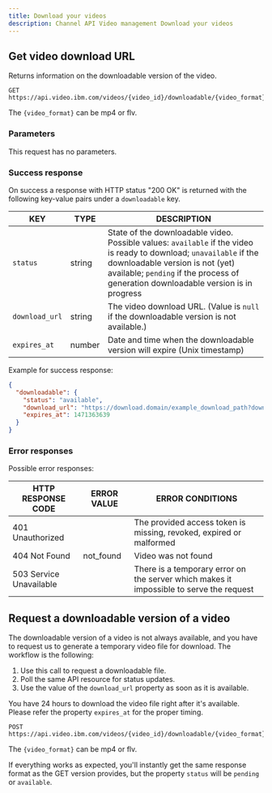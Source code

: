 ```yaml
---
title: Download your videos
description: Channel API Video management Download your videos
---
```


## Get video download URL

Returns information on the downloadable version of the video.

```
GET https://api.video.ibm.com/videos/{video_id}/downloadable/{video_format}.json
```

The `{video_format}` can be mp4 or flv.

### Parameters

This request has no parameters.

### Success response

On success a response with HTTP status "200 OK" is returned with the following key-value pairs under a `downloadable` key.

| KEY            | TYPE   | DESCRIPTION                                                                                                                                                                                                                                   |
| -------------- | ------ | --------------------------------------------------------------------------------------------------------------------------------------------------------------------------------------------------------------------------------------------- |
| `status`       | string | State of the downloadable video. Possible values: `available` if the video is ready to download; `unavailable` if the downloadable version is not (yet) available; `pending` if the process of generation downloadable version is in progress |
| `download_url` | string | The video download URL. (Value is `null` if the downloadable version is not available.)                                                                                                                                                       |
| `expires_at`   | number | Date and time when the downloadable version will expire (Unix timestamp)                                                                                                                                                                      |

Example for success response:

```json
{
  "downloadable": {
    "status": "available",
    "download_url": "https://download.domain/example_download_path?download_parameters",
    "expires_at": 1471363639
  }
}
```

### Error responses

Possible error responses:

| HTTP RESPONSE CODE      | ERROR VALUE | ERROR CONDITIONS                                                                        |
| ----------------------- | ----------- | --------------------------------------------------------------------------------------- |
| 401 Unauthorized        |             | The provided access token is missing, revoked, expired or malformed                     |
| 404 Not Found           | not_found   | Video was not found                                                                     |
| 503 Service Unavailable |             | There is a temporary error on the server which makes it impossible to serve the request |

## Request a downloadable version of a video

The downloadable version of a video is not always available, and you have to request us to generate a temporary video file for download. The workflow is the following:

1. Use this call to request a downloadable file.
2. Poll the same API resource for status updates.
3. Use the value of the `download_url` property as soon as it is available.

You have 24 hours to download the video file right after it's available. Please refer the property `expires_at` for the proper timing.

```
POST https://api.video.ibm.com/videos/{video_id}/downloadable/{video_format}.json
```

The `{video_format}` can be mp4 or flv.

If everything works as expected, you'll instantly get the same response format as the GET version provides, but the property `status` will be `pending` or `available`.
